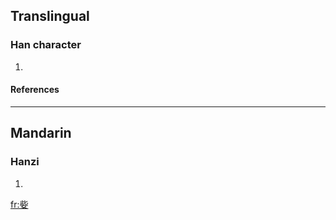==Translingual==
===Han character===
{{Han char|rn=38|rad=女|as=05|sn=8|four=|canj=卜心女 (YPV)}}
# {{defn|Han|sort=女05}}
====References====
{{Han ref|kx=0259.120|dkj=06183|dj=0525.020|hdz=21043.140|uh=59D5|ud=22997}}
----
==Mandarin==
===Hanzi===
{{cmn-hanzi|pin=[[jiǎo]] ([[jiao3]]), [[xiáo]] ([[xiao2]]), [[zī]] ([[zi1]])|wg=chiao<sup>3</sup>, hsiao<sup>2</sup>, tzu<sup>1</sup>}}
# {{defn|Mandarin}}

[[fr:姕]]